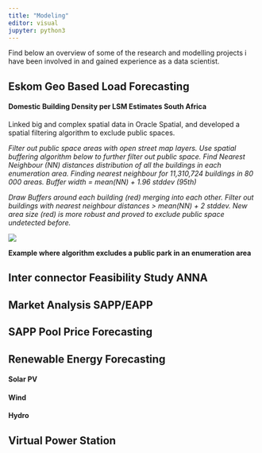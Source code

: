 ```yaml
---
title: "Modeling"
editor: visual
jupyter: python3
---
```


Find below an overview of some of the research and modelling projects i have been involved in and gained experience as a data scientist.

## Eskom Geo Based Load Forecasting

#### Domestic Building Density per LSM Estimates South Africa

Linked big and complex spatial data in Oracle Spatial, and developed a spatial filtering algorithm to exclude public spaces.

*Filter out public space areas with open street map layers. Use spatial buffering algorithm below to further filter out public space. Find Nearest Neighbour (NN) distances distribution of all the buildings in each enumeration area. Finding nearest neighbour for 11,310,724 buildings in 80 000 areas. Buffer width = mean(NN) + 1.96 stddev (95th)*

*Draw Buffers around each building (red) merging into each other. Filter out buildings with nearest neighbour distances \> mean(NN) + 2 stddev. New area size (red) is more robust and proved to exclude public space undetected before.* 

![](images/paste-480C815D.png)

**Example where algorithm excludes a public park in an enumeration area**

## Inter connector Feasibility Study ANNA

## Market Analysis SAPP/EAPP

## SAPP Pool Price Forecasting

## Renewable Energy Forecasting

#### Solar PV

#### Wind

#### Hydro

## Virtual Power Station

